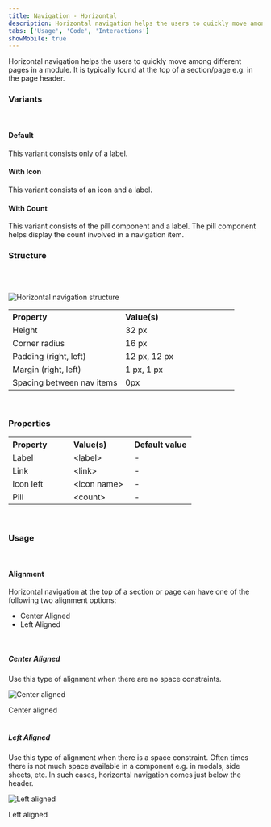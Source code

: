 ```yaml
---
title: Navigation - Horizontal
description: Horizontal navigation helps the users to quickly move among different pages in a module.
tabs: ['Usage', 'Code', 'Interactions']
showMobile: true
---
```


Horizontal navigation helps the users to quickly move among different pages in a module. It is typically found at the top of a section/page e.g. in the page header.

### Variants
<br/>

#### Default

This variant consists only of a label.

<Preview name='components-horizontalnav-default-horizontal-navigation--default-horizontal-navigation'/>

#### With Icon

This variant consists of an icon and a label.

<Preview name='components-horizontalnav-horizontal-navigation-with-icon--horizontal-navigation-with-icon'/>

#### With Count

This variant consists of the pill component and a label. The pill component helps display the count involved in a navigation item.

<Preview name='components-horizontalnav-horizontal-navigation-with-count--horizontal-navigation-with-count'/>

### Structure
<br/>
<br/>

![Horizontal navigation structure](./images/horizontalnav-structure.png)
<br/>

<table style="width: 100%">
 <tbody>
   <tr>
     <th style="width:50%; text-align: left;">Property</th>
     <th style="width:50%; text-align: left;">Value(s)</th>
   </tr>
   <tr style="vertical-align: top">
     <td>Height</td>
     <td> 32 px </td>
   </tr>
   <tr style="vertical-align: top">
     <td>Corner radius</td>
     <td> 16 px </td>
   </tr>
   <tr style="vertical-align: top">
     <td>Padding (right, left)</td>
     <td> 12 px, 12 px</td>
   </tr>
   <tr style="vertical-align: top">
     <td>Margin (right, left)</td>
     <td> 1 px, 1 px</td>
   </tr>
   <tr style="vertical-align: top">
      <td>Spacing between nav items</td>
      <td>0px</td>
   </tr>
 </tbody>
</table>
<br/>

### Properties
<table style="width: 100%">
  <tbody>
    <tr>
      <th style="width:33%; text-align: left;">Property</th>
      <th style="width:33%; text-align: left;">Value(s)</th>
      <th style="width:33%; text-align: left;">Default value</th>
    </tr>
    <tr style="vertical-align: top">
      <td>Label</td>
      <td>&#60;label&#62;</td>
      <td>-</td>
    </tr>
    <tr style="vertical-align: top">
      <td>Link</td>
      <td>&#60;link&#62;</td>
      <td>-</td>
    </tr>
    <tr style="vertical-align: top">
      <td>Icon left</td>
      <td>&#60;icon name&#62;</td>
      <td>-</td>
    </tr>
    <tr style="vertical-align: top">
      <td>Pill</td>
      <td>&#60;count&#62;</td>
      <td>-</td>
    </tr>
  </tbody>
</table>
<br/>

### Usage

<br/>

#### Alignment

Horizontal navigation at the top of a section or page can have one of the following two alignment options:

-   Center Aligned
-   Left Aligned

<br/>

##### Center Aligned

Use this type of alignment when there are no space constraints.

![Center aligned](./images/navigationhoriz-1.png)
<Caption> Center aligned </Caption>

<br/>
<br/>

##### Left Aligned

Use this type of alignment when there is a space constraint. Often times there is not much space available in a component e.g. in modals, side sheets, etc. In such cases, horizontal navigation comes just below the header.

<Preview name='components-horizontalnav-left-aligned-navigation-tabs--left-aligned-navigation-tabs'/>

![Left aligned](./images/navigationhoriz-2.png)
<Caption> Left aligned </Caption>

<br/>
<br/>